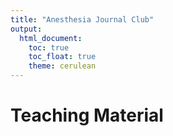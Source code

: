 ```yaml
---
title: "Anesthesia Journal Club"
output: 
  html_document:
    toc: true
    toc_float: true
    theme: cerulean
---
```


# Teaching Material
